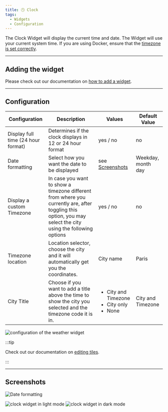```yaml
---
title: 🕓 Clock
tags:
  - Widgets
  - Configuration
---
```



The Clock Widget will display the current time and date. The Widget will use your current system time. If you are using Docker, ensure that the [timezone is set correctly](/docs/configuration/advanced/environment-variables#timezone-settings).

---

## Adding the widget
Please check out our documentation on [how to add a widget](/docs/getting-started/after-the-installation#adding-widgets).

---

## Configuration

| Configuration         | Description | Values | Default Value |
| --------------------- | ----------- | ------ | ------------- |
| Display full time (24 hour format) | Determines if the clock displays in 12 or 24 hour format | yes / no | no |
| Date formatting | Select how you want the date to be displayed | see [Screenshots](#screenshots) | Weekday, month day |
| Display a custom Timezone | In case you want to show a timezone different from where you currently are, after toggling this option, you may select the city using the following options | yes / no | no |
| Timezone location | Location selector, choose the city and it will automatically get you the coordinates. | City name | Paris |
| City Title | Choose if you want to add a title above the time to show the city you selected and the timezone code it is in. | <ul><li>City and Timezone</li><li>City only</li><li>None</li></ul> | City and Timezone |

![configuration of the weather widget](./img/clock/widget-clock-configuration.webp)

:::tip

Check out our documentation on [editing tiles](/docs/getting-started/after-the-installation#organizing-and-re-arranging-your-dashboard).

:::

---

## Screenshots

![Date formatting](./img/clock/widget-clock-configuration-date-formatting.webp)

![clock widget in light mode](./img/clock/widget-clock-light-mode.webp)
![clock widget in dark mode](./img/clock/widget-clock-dark-mode.webp)

